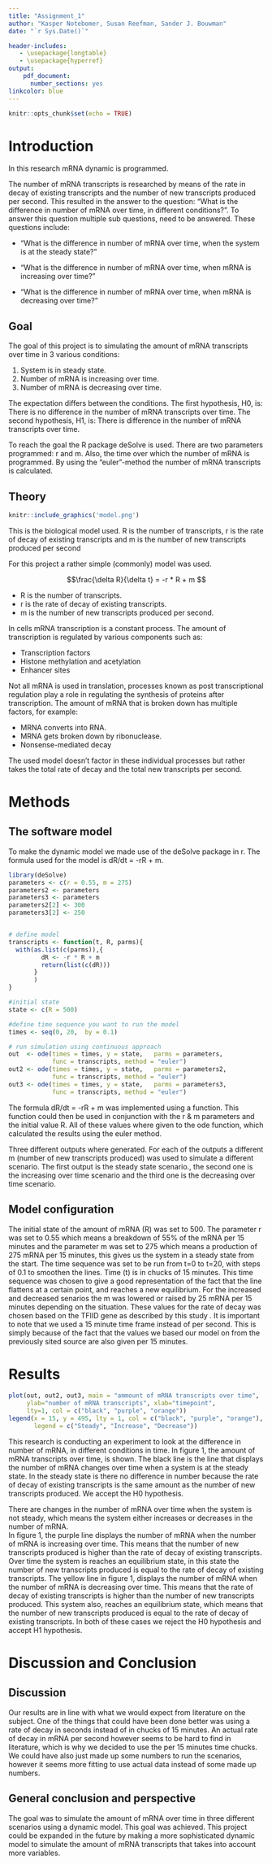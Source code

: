 ```yaml
---
title: "Assignment_1"
author: "Kasper Notebomer, Susan Reefman, Sander J. Bouwman"
date: "`r Sys.Date()`"

header-includes:
   - \usepackage{longtable}
   - \usepackage{hyperref}
output:
    pdf_document:
      number_sections: yes
linkcolor: blue
---
```


```r
knitr::opts_chunk$set(echo = TRUE)
```

# Introduction
In this research mRNA dynamic is programmed.  

The number of mRNA transcripts is researched by means of the rate in decay of existing transcripts and the number of new transcripts produced per second. This resulted in the answer to the question: "What is the difference in number of mRNA over time, in different conditions?". To answer this question multiple sub questions, need to be answered. These questions include: 

- "What is the difference in number of mRNA over time, when the system is at the steady state?" 

- "What is the difference in number of mRNA over time, when mRNA is increasing over time?" 

- "What is the difference in number of mRNA over time, when mRNA is decreasing over time?" 


## Goal

The goal of this project is to simulating the amount of mRNA transcripts over time in 3 various conditions: 

1. System is in steady state. 
2. Number of mRNA is increasing over time. 
3. Number of mRNA is decreasing over time. 

The expectation differs between the conditions. The first hypothesis, H0, is: There is no difference in the number of mRNA transcripts over time. The second hypothesis, H1, is: There is difference in the number of mRNA transcripts over time.  

To reach the goal the R package deSolve is used. There are two parameters programmed: r and m. Also, the time over which the number of mRNA is programmed. By using the “euler”-method the number of mRNA transcripts is calculated.  

## Theory

```r
knitr::include_graphics('model.png')
```
This is the biological model used. R is the number of transcripts, r is the rate of decay of existing transcripts and m is the number of new transcripts produced per second

For this project a rather simple (commonly) model was used.  

$$\frac{\delta R}{\delta t} = -r * R + m $$

* R is the number of transcripts. 
* r is the rate of decay of existing transcripts. 
* m is the number of new transcripts produced per second. 

In cells mRNA transcription is a constant process. The amount of transcription is regulated by various components such as:

* Transcription factors 
* Histone methylation and acetylation 
* Enhancer sites 

Not all mRNA is used in translation, processes known as post transcriptional regulation play a role in regulating the synthesis of proteins after transcription. The amount of mRNA that is broken down has multiple factors, for example: 

* MRNA converts into RNA. 
* MRNA gets broken down by ribonuclease. 
* Nonsense-mediated decay 

The used model doesn’t factor in these individual processes but rather takes the total rate of decay and the total new transcripts per second.  


# Methods

## The software model

To make the dynamic model we made use of the deSolve package in r. The formula used for the model is dR/dt = -rR + m.

```r
library(deSolve)
parameters <- c(r = 0.55, m = 275) 
parameters2 <- parameters
parameters3 <- parameters
parameters2[2] <- 300
parameters3[2] <- 250


# define model 
transcripts <- function(t, R, parms){
  with(as.list(c(parms)),{
         dR <- -r * R + m
         return(list(c(dR)))
       }
       )
}

#initial state
state <- c(R = 500)

#define time sequence you want to run the model
times <- seq(0, 20,  by = 0.1)

# run simulation using continuous approach
out  <- ode(times = times, y = state,   parms = parameters, 
            func = transcripts, method = "euler")
out2 <- ode(times = times, y = state,   parms = parameters2, 
            func = transcripts, method = "euler")
out3 <- ode(times = times, y = state,   parms = parameters3, 
            func = transcripts, method = "euler")
```

The formula dR/dt = -rR + m was implemented using a function. This function could then be used in conjunction with the r & m parameters and the initial value R. All of these values where given to the ode function, which calculated the results using the euler method.

Three different outputs where generated. For each of the outputs a different m (number of new transcripts produced) was used to simulate a different scenario. The first output is the steady state scenario., the second one is the increasing over time scenario and the third one is the decreasing over time scenario.

## Model configuration

The initial state of the amount of mRNA (R) was set to 500. The parameter r was set to 0.55 which means a breakdown of 55% of the mRNA per 15 minutes and the parameter m was set to 275 which means a production of 275 mRNA per 15 minutes, this gives us the system in a steady state from the start. The time sequence was set to be run from t=0 to t=20, with steps of 0.1 to smoothen the lines. Time (t) is in chucks of 15 minutes. This time sequence was chosen to give a good representation of the fact that the line flattens at a certain point, and reaches a new equilibrium. For the increased and decreased senarios the m was lowered or raised by 25 mRNA per 15 minutes depending on the situation. These values for the rate of decay was chosen based on the TFIID gene as described by this study \cite{Timmers18}.
It is important to note that we used a 15 minute time frame instead of per second. This is simply because of the fact that the values we based our model on from the previously sited source are also given per 15 minutes.

\begin{longtable}[l]{l|l|l}
\caption{Parameter Values} \\ \hline
\label{param_table}
$\textbf{Parameter}$             &$\textbf{Value}$& $\textbf{Unit}$              \\ \hline
\endhead
$r$       & 0.55   & $percentage/15min$            \\ \hline
$m$       & 275    & $mRNA/15min$                  \\ \hline
$R$       & 500    & $mRNA$                        \\ \hline
\end{longtable}


# Results
```r
plot(out, out2, out3, main = "ammount of mRNA transcripts over time", 
     ylab="number of mRNA transcripts", xlab="timepoint", 
     lty=1, col = c("black", "purple", "orange"))
legend(x = 15, y = 495, lty = 1, col = c("black", "purple", "orange"), 
       legend = c("Steady", "Increase", "Decrease"))
```

This research is conducting an experiment to look at the difference in number of mRNA, in different conditions in time. In figure 1, the amount of mRNA transcripts over time, is shown. The black line is the line that displays the number of mRNA changes over time when a system is at the steady state. In the steady state is there no difference in number because the rate of decay of existing transcripts is the same amount as the number of new transcripts produced. We accept the H0 hypothesis. 

There are changes in the number of mRNA over time when the system is not steady, which means the system either increases or decreases in the number of mRNA.  
In figure 1, the purple line displays the number of mRNA when the number of mRNA is increasing over time. This means that the number of new transcripts produced is higher than the rate of decay of existing transcripts. Over time the system is reaches an equilibrium state, in this state the number of new transcripts produced is equal to the rate of decay of existing transcripts. 
The yellow line in figure 1, displays the number of mRNA when the number of mRNA is decreasing over time. This means that the rate of decay of existing transcripts is higher than the number of new transcripts produced. This system also, reaches an equilibrium state, which means that the number of new transcripts produced is equal to the rate of decay of existing transcripts. 
In both of these cases we reject the H0 hypothesis and accept H1 hypothesis.  


# Discussion and Conclusion
## Discussion
Our results are in line with what we would expect from literature on the subject. One of the things that could have been done better was using a rate of decay in seconds instead of in chucks of 15 minutes. An actual rate of decay in mRNA per second however seems to be hard to find in literature, which is why we decided to use the per 15 minutes time chucks. We could have also just made up some numbers to run the scenarios, however it seems more fitting to use actual data instead of some made up numbers.

## General conclusion and perspective
The goal was to simulate the amount of mRNA over time in three different scenarios using a dynamic model. This goal was achieved.
This project could be expanded in the future by making a more sophisticated dynamic model to simulate the amount of mRNA transcripts that takes into account more variables.


\begin{thebibliography}{9}

\bibitem{Soertaert10}
Soetaert, K., Petzoldt, T., and Woodrow Setzer, R.: \textit{Solving differential equations in R: package deSolve}, J. Stat. Softw., 33, 1-25, 2010.

\end{thebibliography}
